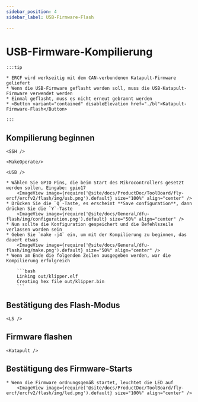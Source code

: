 ```yaml
---
sidebar_position: 4
sidebar_label: USB-Firmware-Flash

---
```





# USB-Firmware-Kompilierung

    :::tip

    * ERCF wird werkseitig mit dem CAN-verbundenen Katapult-Firmware geliefert
    * Wenn die USB-Firmware geflasht werden soll, muss die USB-Katapult-Firmware verwendet werden
    * Einmal geflasht, muss es nicht erneut gebrannt werden
    * <Button variant="contained" disableElevation href="./bl">Katapult-Firmware-Flash</Button>

    :::

## Kompilierung beginnen

    <SSH />

    <MakeOperate/>

    <USB />

    * Wählen Sie GPIO Pins, die beim Start des Mikrocontrollers gesetzt werden sollen, Eingabe: gpio17
        <ImageView image={require('@site/docs/ProductDoc/ToolBoard/fly-ercf/ercfv2/flash/img/usb.png').default} size="100%" align="center" />
    * Drücken Sie die `Q`-Taste, es erscheint **Save configuration**, dann drücken Sie die `Y`-Taste
        <ImageView image={require('@site/docs/General/dfu-flash/img/configuration.png').default} size="50%" align="center" />
    * Nun sollte die Konfiguration gespeichert und die Befehlszeile verlassen worden sein
    * Geben Sie `make -j4` ein, um mit der Kompilierung zu beginnen, das dauert etwas
        <ImageView image={require('@site/docs/General/dfu-flash/img/make.png').default} size="50%" align="center" />
    * Wenn am Ende die folgenden Zeilen ausgegeben werden, war die Kompilierung erfolgreich

        ```bash
        Linking out/klipper.elf
        Creating hex file out/klipper.bin
        ```

## Bestätigung des Flash-Modus

    <LS />


## Firmware flashen
    
    <Katapult />

## Bestätigung des Firmware-Starts

    * Wenn die Firmware ordnungsgemäß startet, leuchtet die LED auf
        <ImageView image={require('@site/docs/ProductDoc/ToolBoard/fly-ercf/ercfv2/flash/img/led.png').default} size="100%" align="center" />